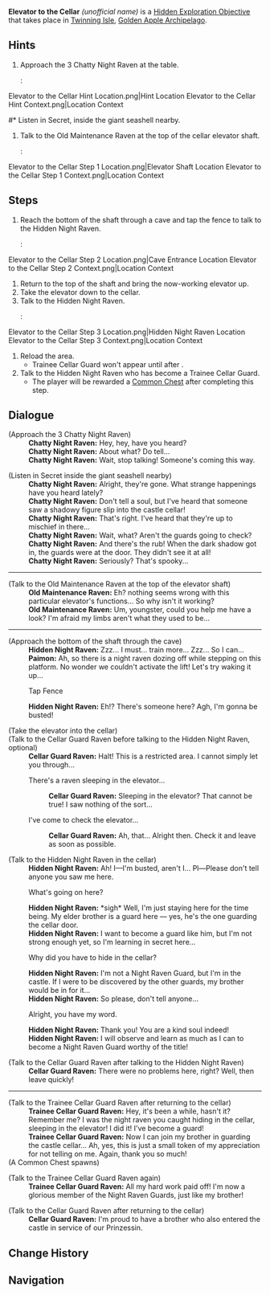 {{Hidden Exploration Objectives Infobox
|image      = Elevator to the Cellar.png
|type       = Quest-Like
|req        = [[Immernachtreich Apokalypse (Part 1)]]
|loc        = [[Twinning Isle/2.8|Twinning Isle]], [[Golden Apple Archipelago/2.8|Golden Apple Archipelago]]
|area       = Golden Apple Archipelago
|subarea    = Twinning Isle
|characters = Traveler
}}
'''Elevator to the Cellar''' ''(unofficial name)'' is a [[Hidden Exploration Objective]] that takes place in [[Twinning Isle/2.8|Twinning Isle]], [[Golden Apple Archipelago/2.8|Golden Apple Archipelago]].

==Hints==
# Approach the 3 Chatty Night Raven at the table.
#: <gallery>
Elevator to the Cellar Hint Location.png|Hint Location
Elevator to the Cellar Hint Context.png|Location Context
</gallery>
#* Listen in Secret, inside the giant seashell nearby.
# Talk to the Old Maintenance Raven at the top of the cellar elevator shaft.
#: <gallery>
Elevator to the Cellar Step 1 Location.png|Elevator Shaft Location
Elevator to the Cellar Step 1 Context.png|Location Context
</gallery>

==Steps==
# Reach the bottom of the shaft through a cave and tap the fence to talk to the Hidden Night Raven.
#: <gallery>
Elevator to the Cellar Step 2 Location.png|Cave Entrance Location
Elevator to the Cellar Step 2 Context.png|Location Context
</gallery>
# Return to the top of the shaft and bring the now-working elevator up.
# Take the elevator down to the cellar.
# Talk to the Hidden Night Raven.
#: <gallery>
Elevator to the Cellar Step 3 Location.png|Hidden Night Raven Location
Elevator to the Cellar Step 3 Context.png|Location Context
</gallery>
# Reload the area.
#* Trainee Cellar Guard won't appear until after {{Quest|Immernachtreich Apokalypse (Part 3)}}.
# Talk to the Hidden Night Raven who has become a Trainee Cellar Guard.
#* The player will be rewarded a [[Common Chest]] after completing this step.

==Dialogue==
{{Dialogue Start}}
;(Approach the 3 Chatty Night Raven)
:'''Chatty Night Raven:''' Hey, hey, have you heard?
:'''Chatty Night Raven:''' About what? Do tell...
:'''Chatty Night Raven:''' Wait, stop talking! Someone's coming this way.

;(Listen in Secret inside the giant seashell nearby)
:'''Chatty Night Raven:''' Alright, they're gone. What strange happenings have you heard lately?
:'''Chatty Night Raven:''' Don't tell a soul, but I've heard that someone saw a shadowy figure slip into the castle cellar!
:'''Chatty Night Raven:''' That's right. I've heard that they're up to mischief in there...
:'''Chatty Night Raven:''' Wait, what? Aren't the guards going to check?
:'''Chatty Night Raven:''' And there's the rub! When the dark shadow got in, the guards were at the door. They didn't see it at all!
:'''Chatty Night Raven:''' Seriously? That's spooky...
----
;(Talk to the Old Maintenance Raven at the top of the elevator shaft)
:'''Old Maintenance Raven:''' Eh? nothing seems wrong with this particular elevator's functions... So why isn't it working?
:'''Old Maintenance Raven:''' Um, youngster, could you help me have a look? I'm afraid my limbs aren't what they used to be...
----
;(Approach the bottom of the shaft through the cave)
:'''Hidden Night Raven:''' Zzz... I must... train more... Zzz... So I can...
:'''Paimon:''' Ah, so there is a night raven dozing off while stepping on this platform. No wonder we couldn't activate the lift! Let's try waking it up...
:{{DIcon|Hand}} Tap Fence
:'''Hidden Night Raven:''' Eh!? There's someone here? Agh, I'm gonna be busted!

;(Take the elevator into the cellar)
;(Talk to the Cellar Guard Raven before talking to the Hidden Night Raven, optional)
:'''Cellar Guard Raven:''' Halt! This is a restricted area. I cannot simply let you through...
:{{DIcon}} There's a raven sleeping in the elevator...
::'''Cellar Guard Raven:''' Sleeping in the elevator? That cannot be true! I saw nothing of the sort...
:{{DIcon}} I've come to check the elevator...
::'''Cellar Guard Raven:''' Ah, that... Alright then. Check it and leave as soon as possible.

;(Talk to the Hidden Night Raven in the cellar)
:'''Hidden Night Raven:''' Ah! I&mdash;I'm busted, aren't I... Pl&mdash;Please don't tell anyone you saw me here.
:{{DIcon}} What's going on here?
:'''Hidden Night Raven:''' *sigh* Well, I'm just staying here for the time being. My elder brother is a guard here &mdash; yes, he's the one guarding the cellar door.
:'''Hidden Night Raven:''' I want to become a guard like him, but I'm not strong enough yet, so I'm learning in secret here...
:{{DIcon}} Why did you have to hide in the cellar?
:'''Hidden Night Raven:''' I'm not a Night Raven Guard, but I'm in the castle. If I were to be discovered by the other guards, my brother would be in for it...
:'''Hidden Night Raven:''' So please, don't tell anyone...
:{{DIcon}} Alright, you have my word.
:'''Hidden Night Raven:''' Thank you! You are a kind soul indeed!
:'''Hidden Night Raven:''' I will observe and learn as much as I can to become a Night Raven Guard worthy of the title!

;(Talk to the Cellar Guard Raven after talking to the Hidden Night Raven)
:'''Cellar Guard Raven:''' There were no problems here, right? Well, then leave quickly!
----
;(Talk to the Trainee Cellar Guard Raven after returning to the cellar)
:'''Trainee Cellar Guard Raven:''' Hey, it's been a while, hasn't it? Remember me? I was the night raven you caught hiding in the cellar, sleeping in the elevator! I did it! I've become a guard!
:'''Trainee Cellar Guard Raven:''' Now I can join my brother in guarding the castle cellar... Ah, yes, this is just a small token of my appreciation for not telling on me. Again, thank you so much!
;(A Common Chest spawns)

;(Talk to the Trainee Cellar Guard Raven again)
:'''Trainee Cellar Guard Raven:''' All my hard work paid off! I'm now a glorious member of the Night Raven Guards, just like my brother!

;(Talk to the Cellar Guard Raven after returning to the cellar)
:'''Cellar Guard Raven:''' I'm proud to have a brother who also entered the castle in service of our Prinzessin.
{{Dialogue End}}

==Change History==
{{Change History|2.8}}

==Navigation==
{{Hidden Exploration Objective Navbox|Quest-Like}}
